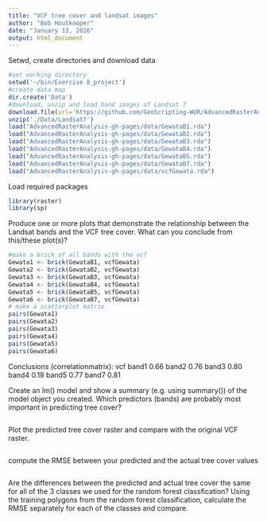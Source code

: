 ```yaml
---
title: "VCF tree cover and landsat images"
author: "Bob Houtkooper"
date: "January 13, 2016"
output: html_document
---
```


Setwd, create directories and download data
```r
#set working directory
setwd('~/bin/Exercise 8_project')
#create data map
dir.create('Data')
#download, unzip and load band images of Landsat 7
download.file(url='https://github.com/GeoScripting-WUR/AdvancedRasterAnalysis/archive/gh-pages.zip', destfile='./Data/Landsat7')
unzip('./Data/Landsat7')
load("AdvancedRasterAnalysis-gh-pages/data/GewataB1.rda")
load("AdvancedRasterAnalysis-gh-pages/data/GewataB2.rda")
load("AdvancedRasterAnalysis-gh-pages/data/GewataB3.rda")
load("AdvancedRasterAnalysis-gh-pages/data/GewataB4.rda")
load("AdvancedRasterAnalysis-gh-pages/data/GewataB5.rda")
load("AdvancedRasterAnalysis-gh-pages/data/GewataB7.rda")
load("AdvancedRasterAnalysis-gh-pages/data/vcfGewata.rda")
```

Load required packages
```r
library(raster)
library(sp)
```


Produce one or more plots that demonstrate the relationship between the Landsat bands and the VCF tree cover. What can you conclude from this/these plot(s)?

```r
#make a brick of all bands with the vcf
Gewata1 <- brick(GewataB1, vcfGewata)
Gewata2 <- brick(GewataB2, vcfGewata)
Gewata3 <- brick(GewataB3, vcfGewata)
Gewata4 <- brick(GewataB4, vcfGewata)
Gewata5 <- brick(GewataB5, vcfGewata)
Gewata6 <- brick(GewataB7, vcfGewata)
# make a scatterplot matrix
pairs(Gewata1)
pairs(Gewata2)
pairs(Gewata3)
pairs(Gewata4)
pairs(Gewata5)
pairs(Gewata6)
```
Conclusions (correlationmatrix): 
          vcf
band1     0.66
band2     0.76
band3     0.80
band4     0.18
band5     0.77
band7     0.81

Create an lm() model and show a summary (e.g. using summary()) of the model object you created. Which predictors (bands) are probably most important in predicting tree cover?

```r

```

Plot the predicted tree cover raster and compare with the original VCF raster.

```r

```

compute the RMSE between your predicted and the actual tree cover values

```r

```

Are the differences between the predicted and actual tree cover the same for all of the 3 classes we used for the random forest classfication? Using the training polygons from the random forest classification, calculate the RMSE separately for each of the classes and compare. 

```r

```



